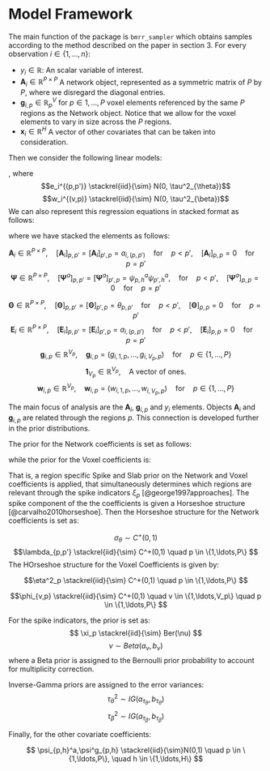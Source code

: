 # Model Framework {#modelFramework}

The main function of the package is `bmrr_sampler` which obtains samples 
according to the method described on the paper in section 3. For every 
observation $i \in \{1,\ldots,n\}$:

  * $y_i          \in \mathbb{R}$: An scalar variable of interest.
  * $\mathbf{A}_i \in \mathbb{R}^{P \times P}$ A network object, represented as 
    a symmetric matrix of $P$ by $P$, where we  disregard the diagonal entries.
  * $\mathbf{g}_{i,p} \in \mathbb{R}^V_p$ for $p \in {1,\ldots,P}$ voxel 
    elements referenced by the same $P$ regions as the Network object. Notice 
    that we allow for the voxel elements to vary in size across the $P$ regions.
  * $\mathbf{x}_i \in \mathbb{R}^H$ A vector of other covariates that can be 
    taken into consideration.
    
Then we consider the following linear models:

\begin{equation}
a_{i,(p,p)} = \sum_{h=1}^H \psi^a_{p,h}\psi^a_{p',h} x_{i,h} + \theta_{p,p'}y_i + e_i^{(p,p') \quad p < p'} (\#eq:scalarNetworkEquation)
\end{equation}

\begin{equation}
g_{i,(v,p)} = \sum_{h=1}^H \psi^g_{p,h} x_{i,h} + \beta_{v,p}y_i + w_i^{(p,p')} \quad {p\in{1<\ldots,P}, \quad v\in{1,\ldots,V_p}} 
(\#eq:scalarVoxelkEquation)
\end{equation}

, where 
$$e_i^{(p,p')} \stackrel{iid}{\sim} N(0, \tau^2_{\theta})$$
$$w_i^{(v,p)} \stackrel{iid}{\sim} N(0, \tau^2_{\beta})$$
We can also represent this regression equations in stacked format as follows:
\begin{equation}
\mathbf{A}_i = \sum_{h=1}^H \mathbf{\Psi}^a_{p,h} x_{i,h} + \mathbf{\Theta}y_i + E_i (\#eq:stackedNetworkEquation)
\end{equation}
\begin{equation}
\mathbf{g}_{i,p} = \sum_{h=1}^H \mathbf{1}_{V_p} \psi^g_{h,p} x_{i,h} + \mathbf{\beta}_p y_i + \mathbf{w}_{i,p} (\#eq:stackedVoxelEquation)
\end{equation}

where we have stacked the elements as follows:

$$ \mathbf{A}_i \in \mathbb{R}^{P \times P}, \quad [\mathbf{A}_i]_{p,p'}=[\mathbf{A}_i]_{p',p}=a_{i,(p,p')} \quad \text{for} \quad p < p', \quad  [\mathbf{A}_i]_{p,p} = 0 \quad \text{for} \quad p = p'$$
$$ \mathbf{\Psi} \in \mathbb{R}^{P \times P}, \quad [\mathbf{\Psi}^a]_{p,p'} = [\mathbf{\Psi}^a]_{p',p} = \psi_{p,h}^a \psi_{p',h}^a, \quad \text{for} \quad p < p', \quad  [\mathbf{\Psi}^a]_{p,p} = 0 \quad \text{for} \quad p = p' $$

$$ \mathbf{\Theta} \in \mathbb{R}^{P \times P}, \quad [\mathbf{\Theta}]_{p,p'} = [\mathbf{\Theta}]_{p',p} = \theta_{p,p'} \quad \text{for} \quad p < p', \quad [\mathbf{\Theta}]_{p,p} = 0 \quad \text{for} \quad p = p' $$
$$ \mathbf{E}_i \in \mathbb{R}^{P \times P}, \quad [\mathbf{E}_i]_{p,p'}=[\mathbf{E}_i]_{p',p}=a_{i,(p,p')} \quad \text{for} \quad p < p', \quad  [\mathbf{E}_i]_{p,p} = 0 \quad \text{for} \quad p = p' $$
$$ \mathbf{g}_{i,p} \in \mathbb{R}^{V_p}, \quad \mathbf{g}_{i,p}=(g_{i,1,p},\ldots,g_{i,V_p,p}) \quad \text{for} \quad p \in \{1,\ldots,P\}$$
$$ \mathbf{1}_{V_p} \in \mathbb{R}^{V_p}, \quad \text{A vector of ones.}$$
$$ \mathbf{w}_{i,p} \in \mathbb{R}^{V_p}, \quad \mathbf{w}_{i,p}=(w_{i,1,p},\ldots,w_{i,V_p,p}) \quad \text{for} \quad p \in \{1,\ldots,P\}$$

The main focus of analysis are the $\mathbf{A}_i$, $\mathbf{g}_{i,p}$ and $y_i$ elements. Objects $\mathbf{A}_i$ and $\mathbf{g}_{i,p}$ are related through the regions $p$. This connection is developed further in the prior distributions.

The prior for the Network coefficients is set as follows:

\begin{equation}
\theta_{p,p'}| \lambda_{p,p'},\tau^2_\theta,\sigma_\theta,\xi_p,\xi_{p'} \stackrel{ind.}{\sim} \xi_p \xi_{p'}N(0, \tau^2_\theta \sigma^2_\theta \lambda^2_{p,p'}) + (1-\xi_p \xi_{p'}) \delta_0 \quad p < p')
(\#eq:networkPrior)
\end{equation}

while the prior for the Voxel coefficients is:

\begin{equation}
\mathbf{\beta}_{v,p}|\phi^2_{v,p},\eta_p^2,\tau^2_\beta, \xi_p \stackrel{ind.}{\sim} \xi_p N(0, \tau^2_\beta \eta_p^2 \phi^2_{v,p}) \mathbf{\gamma}_p + (1-\xi_p ) \delta_0  \quad v \in \{1,\ldots,V_p\} \quad p \in \{1,\ldots,P\}
(\#eq:voxelkPrior)
\end{equation}

That is, a region specific Spike and Slab  prior on the Network and Voxel coefficients is applied, that simultaneously determines
which regions are relevant through the spike indicators $\xi_p$ [@george1997approaches]. The spike component of the the coefficients is given a Horseshoe structure [@carvalho2010horseshoe]. Then the Horseshoe structure for the Network coefficients is set as:

$$\sigma_\theta \sim C^+(0,1) $$
$$\lambda_{p,p'} \stackrel{iid}{\sim} C^+(0,1) \quad p \in \{1,\ldots,P\} $$
The HOrseshoe structure for the Voxel Coefficients is given by:


$$\eta^2_p \stackrel{iid}{\sim} C^+(0,1) \quad p \in \{1,\ldots,P\} $$

$$\phi_{v,p} \stackrel{iid}{\sim} C^+(0,1) \quad v \in \{1,\ldots,V_p\} \quad p \in \{1,\ldots,P\} $$

For the spike indicators, the prior is set as:
$$  \xi_p \stackrel{iid}{\sim} Ber(\nu) $$
$$ \nu \sim Beta(a_\nu, b_\nu) $$
where a Beta prior is assigned to the Bernoulli prior probability to account for multiplicity correction.

Inverse-Gamma priors are assigned to the error variances:
$$ \tau^2_\theta \sim IG(a_{\tau_\theta}, b_{\tau_\theta}) $$
$$ \tau^2_\beta \sim IG(a_{\tau_\beta}, b_{\tau_\beta}) $$

Finally, for the other covariate coefficients:

$$ \psi_{p,h}^a,\psi^g_{p,h} \stackrel{iid}{\sim}N(0,1) \quad p \in \{1,\ldots,P\}, \quad h \in \{1,\ldots,H\} $$

